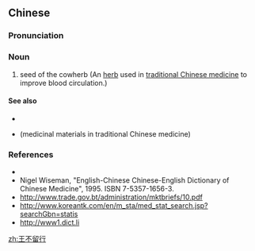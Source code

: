 ==Chinese==
{{zh-forms}}

===Pronunciation===
{{zh-pron
|m=wángbùliúxíng
|cat=n
}}

===Noun===
{{zh-noun}}

# seed of the cowherb (An [[herb]] used in [[traditional Chinese medicine]] to improve blood circulation.)

====See also====
* {{l|zh|活血祛瘀药}}
* {{l|zh|药材}} (medicinal materials in traditional Chinese medicine)

===References===
* {{pedialite|王不留行|lang=zh}}
* Nigel Wiseman, "English-Chinese Chinese-English Dictionary of Chinese Medicine", 1995. ISBN 7-5357-1656-3.
* http://www.trade.gov.bt/administration/mktbriefs/10.pdf
* http://www.koreantk.com/en/m_sta/med_stat_search.jsp?searchGbn=statis
* http://www1.dict.li

[[zh:王不留行]]